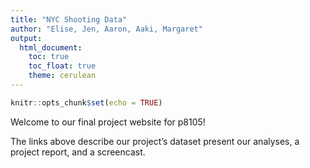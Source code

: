 ```yaml
---
title: "NYC Shooting Data"
author: "Elise, Jen, Aaron, Aaki, Margaret"
output: 
  html_document:
    toc: true
    toc_float: true
    theme: cerulean
---
```

 
```r
knitr::opts_chunk$set(echo = TRUE)
```
Welcome to our final project website for p8105!
 
The links above describe our project’s dataset present our analyses, a project report, and a screencast. 
 

 
 

